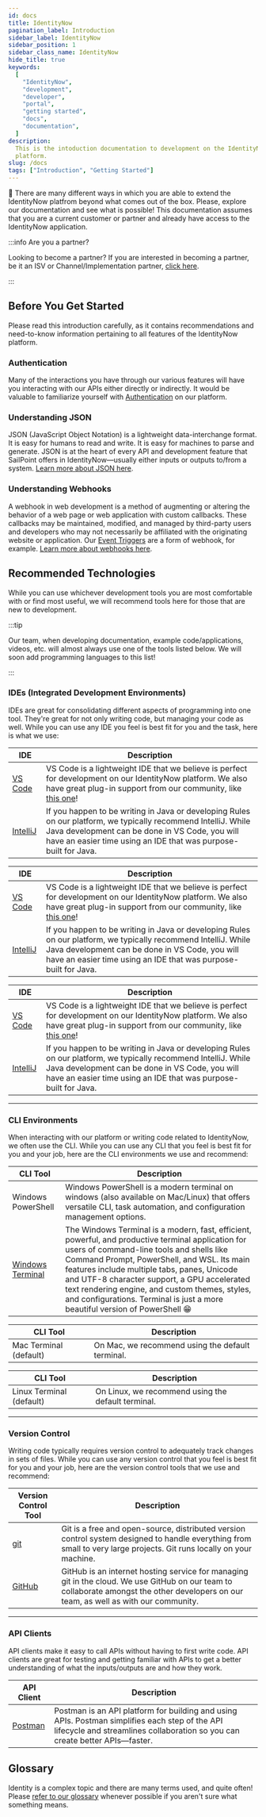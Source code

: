 ```yaml
---
id: docs
title: IdentityNow
pagination_label: Introduction
sidebar_label: IdentityNow
sidebar_position: 1
sidebar_class_name: IdentityNow
hide_title: true
keywords:
  [
    "IdentityNow",
    "development",
    "developer",
    "portal",
    "getting started",
    "docs",
    "documentation",
  ]
description:
  This is the intoduction documentation to development on the IdentityNow
  platform.
slug: /docs
tags: ["Introduction", "Getting Started"]
---
```



🧭 There are many different ways in which you are able to extend the IdentityNow
platfrom beyond what comes out of the box. Please, explore our documentation and
see what is possible! This documentation assumes that you are a current customer
or partner and already have access to the IdentityNow application.

:::info Are you a partner?

Looking to become a partner? If you are interested in becoming a partner, be it
an ISV or Channel/Implementation partner,
[click here](https://www.sailpoint.com/partners/become-partner/).

:::

## Before You Get Started

Please read this introduction carefully, as it contains recommendations and
need-to-know information pertaining to all features of the IdentityNow platform.

### Authentication

Many of the interactions you have through our various features will have you
interacting with our APIs either directly or indirectly. It would be valuable to
familiarize yourself with [Authentication](../../api/authentication.md) on our
platform.

### Understanding JSON

JSON (JavaScript Object Notation) is a lightweight data-interchange format. It
is easy for humans to read and write. It is easy for machines to parse and
generate. JSON is at the heart of every API and development feature that
SailPoint offers in IdentityNow—usually either inputs or outputs to/from a
system.
[Learn more about JSON here](https://www.w3schools.com/js/js_json_intro.asp).

### Understanding Webhooks

A webhook in web development is a method of augmenting or altering the behavior
of a web page or web application with custom callbacks. These callbacks may be
maintained, modified, and managed by third-party users and developers who may
not necessarily be affiliated with the originating website or application. Our
[Event Triggers](docs/event-triggers) are a form of webhook, for example.
[Learn more about webhooks here](https://zapier.com/blog/what-are-webhooks/).

## Recommended Technologies

While you can use whichever development tools you are most comfortable with or
find most useful, we will recommend tools here for those that are new to
development.

:::tip

Our team, when developing documentation, example code/applications, videos, etc.
will almost always use one of the tools listed below. We will soon add
programming languages to this list!

:::

### IDEs (Integrated Development Environments)

IDEs are great for consolidating different aspects of programming into one tool.
They're great for not only writing code, but managing your code as well. While
you can use any IDE you feel is best fit for you and the task, here is what we
use:

<Tabs groupId="operating-systems">
  <TabItem value="win" label="Windows">

| IDE                                         | Description                                                                                                                                                                                                                                                                    |
| ------------------------------------------- | ------------------------------------------------------------------------------------------------------------------------------------------------------------------------------------------------------------------------------------------------------------------------------ |
| [VS Code](https://code.visualstudio.com/)   | VS Code is a lightweight IDE that we believe is perfect for development on our IdentityNow platform. We also have great plug-in support from our community, like [this one](https://marketplace.visualstudio.com/items?itemName=yannick-beot-sp.vscode-sailpoint-identitynow)! |
| [IntelliJ](https://www.jetbrains.com/idea/) | If you happen to be writing in Java or developing Rules on our platform, we typically recommend IntelliJ. While Java development can be done in VS Code, you will have an easier time using an IDE that was purpose-built for Java.                                            |

  </TabItem>
  <TabItem value="mac" label="Mac">

| IDE                                         | Description                                                                                                                                                                                                                                                                    |
| ------------------------------------------- | ------------------------------------------------------------------------------------------------------------------------------------------------------------------------------------------------------------------------------------------------------------------------------ |
| [VS Code](https://code.visualstudio.com/)   | VS Code is a lightweight IDE that we believe is perfect for development on our IdentityNow platform. We also have great plug-in support from our community, like [this one](https://marketplace.visualstudio.com/items?itemName=yannick-beot-sp.vscode-sailpoint-identitynow)! |
| [IntelliJ](https://www.jetbrains.com/idea/) | If you happen to be writing in Java or developing Rules on our platform, we typically recommend IntelliJ. While Java development can be done in VS Code, you will have an easier time using an IDE that was purpose-built for Java.                                            |

  </TabItem>
  <TabItem value="linux" label="Linux">

| IDE                                         | Description                                                                                                                                                                                                                                                                    |
| ------------------------------------------- | ------------------------------------------------------------------------------------------------------------------------------------------------------------------------------------------------------------------------------------------------------------------------------ |
| [VS Code](https://code.visualstudio.com/)   | VS Code is a lightweight IDE that we believe is perfect for development on our IdentityNow platform. We also have great plug-in support from our community, like [this one](https://marketplace.visualstudio.com/items?itemName=yannick-beot-sp.vscode-sailpoint-identitynow)! |
| [IntelliJ](https://www.jetbrains.com/idea/) | If you happen to be writing in Java or developing Rules on our platform, we typically recommend IntelliJ. While Java development can be done in VS Code, you will have an easier time using an IDE that was purpose-built for Java.                                            |

  </TabItem>
</Tabs>

---

### CLI Environments

When interacting with our platform or writing code related to IdentityNow, we
often use the CLI. While you can use any CLI that you feel is best fit for you
and your job, here are the CLI environments we use and recommend:

<Tabs groupId="operating-systems">
  <TabItem value="win" label="Windows">

| CLI Tool                                                                                                 | Description                                                                                                                                                                                                                                                                                                                                                                                                                   |
| -------------------------------------------------------------------------------------------------------- | ----------------------------------------------------------------------------------------------------------------------------------------------------------------------------------------------------------------------------------------------------------------------------------------------------------------------------------------------------------------------------------------------------------------------------- |
| Windows PowerShell                                                                                       | Windows PowerShell is a modern terminal on windows (also available on Mac/Linux) that offers versatile CLI, task automation, and configuration management options.                                                                                                                                                                                                                                                            |
| [Windows Terminal](https://apps.microsoft.com/store/detail/windows-terminal/9N0DX20HK701?hl=en-us&gl=us) | The Windows Terminal is a modern, fast, efficient, powerful, and productive terminal application for users of command-line tools and shells like Command Prompt, PowerShell, and WSL. Its main features include multiple tabs, panes, Unicode and UTF-8 character support, a GPU accelerated text rendering engine, and custom themes, styles, and configurations. Terminal is just a more beautiful version of PowerShell 😁 |

  </TabItem>
  <TabItem value="mac" label="Mac">

| CLI Tool               | Description                                      |
| ---------------------- | ------------------------------------------------ |
| Mac Terminal (default) | On Mac, we recommend using the default terminal. |

  </TabItem>
  <TabItem value="linux" label="Linux">

| CLI Tool                 | Description                                        |
| ------------------------ | -------------------------------------------------- |
| Linux Terminal (default) | On Linux, we recommend using the default terminal. |

  </TabItem>
</Tabs>

---

### Version Control

Writing code typically requires version control to adequately track changes in
sets of files. While you can use any version control that you feel is best fit
for you and your job, here are the version control tools that we use and
recommend:

| Version Control Tool         | Description                                                                                                                                                                            |
| ---------------------------- | -------------------------------------------------------------------------------------------------------------------------------------------------------------------------------------- |
| [git](https://git-scm.com/)  | Git is a free and open-source, distributed version control system designed to handle everything from small to very large projects. Git runs locally on your machine.                   |
| [GitHub](https://github.com) | GitHub is an internet hosting service for managing git in the cloud. We use GitHub on our team to collaborate amongst the other developers on our team, as well as with our community. |

---

### API Clients

API clients make it easy to call APIs without having to first write code. API
clients are great for testing and getting familiar with APIs to get a better
understanding of what the inputs/outputs are and how they work.

| API Client                                    | Description                                                                                                                                                                   |
| --------------------------------------------- | ----------------------------------------------------------------------------------------------------------------------------------------------------------------------------- |
| [Postman](https://www.postman.com/downloads/) | Postman is an API platform for building and using APIs. Postman simplifies each step of the API lifecycle and streamlines collaboration so you can create better APIs—faster. |

## Glossary

Identity is a complex topic and there are many terms used, and quite often!
Please
[refer to our glossary](https://documentation.sailpoint.com/saas/help/common/glossary.html)
whenever possible if you aren't sure what something means.
